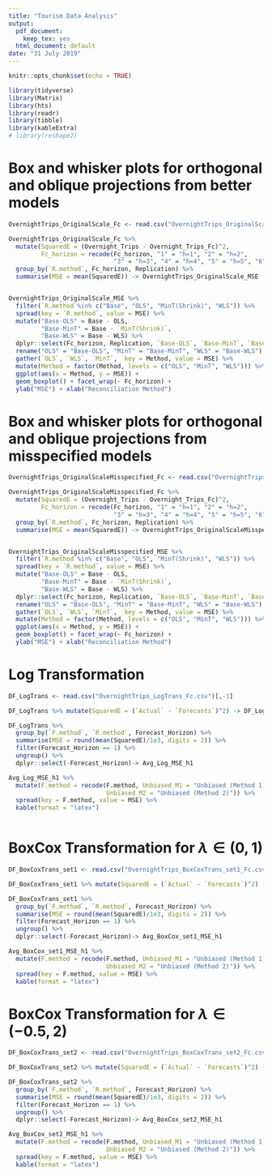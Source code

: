 ```yaml
---
title: "Tourism Data Analysis"
output:
  pdf_document: 
    keep_tex: yes
  html_document: default
date: "31 July 2019"
---
```


```r
knitr::opts_chunk$set(echo = TRUE)

library(tidyverse)
library(Matrix)
library(hts)
library(readr)
library(tibble)
library(kableExtra)
# library(reshape2)
```


# Box and whisker plots for orthogonal and oblique projections from better models



```r
OvernightTrips_OriginalScale_Fc <- read.csv("OvernightTrips_OriginalScale_Fc.csv")[,-1]

OvernightTrips_OriginalScale_Fc %>%
  mutate(SquaredE = (Overnight_Trips - Overnight_Trips_Fc)^2,
         Fc_horizon = recode(Fc_horizon, "1" = "h=1", "2" = "h=2",
                             "3" = "h=3", "4" = "h=4", "5" = "h=5", "6" = "h=6")) %>%
  group_by(`R.method`, Fc_horizon, Replication) %>%
  summarise(MSE = mean(SquaredE)) -> OvernightTrips_OriginalScale_MSE


OvernightTrips_OriginalScale_MSE %>%
  filter(`R.method`%in% c("Base", "OLS", "MinT(Shrink)", "WLS")) %>%
  spread(key = `R.method`, value = MSE) %>%
  mutate("Base-OLS" = Base - OLS,
         "Base-MinT" = Base - `MinT(Shrink)`,
         "Base-WLS" = Base - WLS) %>%
  dplyr::select(Fc_horizon, Replication, `Base-OLS`, `Base-MinT`, `Base-WLS`) %>%
  rename("OLS" = "Base-OLS", "MinT" = "Base-MinT", "WLS" = "Base-WLS") %>%
  gather(`OLS`, `WLS`, `MinT`,  key = Method, value = MSE) %>%
  mutate(Method = factor(Method, levels = c("OLS", "MinT", "WLS"))) %>%
  ggplot(aes(x = Method, y = MSE)) +
  geom_boxplot() + facet_wrap(~ Fc_horizon) +
  ylab("MSE") + xlab("Reconciliation Method")

```

# Box and whisker plots for orthogonal and oblique projections from misspecified models



```r
OvernightTrips_OriginalScaleMisspecified_Fc <- read.csv("OvernightTrips_OriginalScaleMisspecified_Fc.csv")[,-1]

OvernightTrips_OriginalScaleMisspecified_Fc %>%
  mutate(SquaredE = (Overnight_Trips - Overnight_Trips_Fc)^2,
         Fc_horizon = recode(Fc_horizon, "1" = "h=1", "2" = "h=2",
                             "3" = "h=3", "4" = "h=4", "5" = "h=5", "6" = "h=6")) %>%
  group_by(`R.method`, Fc_horizon, Replication) %>%
  summarise(MSE = mean(SquaredE)) -> OvernightTrips_OriginalScaleMisspecified_MSE


OvernightTrips_OriginalScaleMisspecified_MSE %>%
  filter(`R.method`%in% c("Base", "OLS", "MinT(Shrink)", "WLS")) %>%
  spread(key = `R.method`, value = MSE) %>%
  mutate("Base-OLS" = Base - OLS,
         "Base-MinT" = Base - `MinT(Shrink)`,
         "Base-WLS" = Base - WLS) %>%
  dplyr::select(Fc_horizon, Replication, `Base-OLS`, `Base-MinT`, `Base-WLS`) %>%
  rename("OLS" = "Base-OLS", "MinT" = "Base-MinT", "WLS" = "Base-WLS") %>%
  gather(`OLS`, `WLS`, `MinT`,  key = Method, value = MSE) %>%
  mutate(Method = factor(Method, levels = c("OLS", "MinT", "WLS"))) %>%
  ggplot(aes(x = Method, y = MSE)) +
  geom_boxplot() + facet_wrap(~ Fc_horizon) +
  ylab("MSE") + xlab("Reconciliation Method")

```


# Log Transformation

```r
DF_LogTrans <- read.csv("OvernightTrips_LogTrans_Fc.csv")[,-1]

DF_LogTrans %>% mutate(SquaredE = (`Actual` - `Forecasts`)^2) -> DF_LogTrans

DF_LogTrans %>% 
  group_by(`F.method`, `R.method`, Forecast_Horizon) %>% 
  summarise(MSE = round(mean(SquaredE)/1e3, digits = 2)) %>% 
  filter(Forecast_Horizon == 1) %>% 
  ungroup() %>% 
  dplyr::select(-Forecast_Horizon)-> Avg_Log_MSE_h1

Avg_Log_MSE_h1 %>% 
  mutate(F.method = recode(F.method, Unbiased_M1 = "Unbiased (Method 1)", 
                           Unbiased_M2 = "Unbiased (Method 2)")) %>% 
  spread(key = F.method, value = MSE) %>% 
  kable(format = "latex")
  
```


# BoxCox Transformation for $\lambda \in (0,1)$



```r
DF_BoxCoxTrans_set1 <- read.csv("OvernightTrips_BoxCoxTrans_set1_Fc.csv")[,-1]

DF_BoxCoxTrans_set1 %>% mutate(SquaredE = (`Actual` - `Forecasts`)^2) -> DF_BoxCoxTrans_set1

DF_BoxCoxTrans_set1 %>%
  group_by(`F.method`, `R.method`, Forecast_Horizon) %>%
  summarise(MSE = round(mean(SquaredE)/1e3, digits = 2)) %>%
  filter(Forecast_Horizon == 1) %>%
  ungroup() %>%
  dplyr::select(-Forecast_Horizon)-> Avg_BoxCox_set1_MSE_h1

Avg_BoxCox_set1_MSE_h1 %>%
  mutate(F.method = recode(F.method, Unbiased_M1 = "Unbiased (Method 1)",
                           Unbiased_M2 = "Unbiased (Method 2)")) %>%
  spread(key = F.method, value = MSE) %>%
  kable(format = "latex")

```

# BoxCox Transformation for $\lambda \in (-0.5,2)$



```r
DF_BoxCoxTrans_set2 <- read.csv("OvernightTrips_BoxCoxTrans_set2_Fc.csv")[,-1]

DF_BoxCoxTrans_set2 %>% mutate(SquaredE = (`Actual` - `Forecasts`)^2) -> DF_BoxCoxTrans_set2

DF_BoxCoxTrans_set2 %>%
  group_by(`F.method`, `R.method`, Forecast_Horizon) %>%
  summarise(MSE = round(mean(SquaredE)/1e3, digits = 2)) %>%
  filter(Forecast_Horizon == 1) %>%
  ungroup() %>%
  dplyr::select(-Forecast_Horizon)-> Avg_BoxCox_set2_MSE_h1

Avg_BoxCox_set2_MSE_h1 %>%
  mutate(F.method = recode(F.method, Unbiased_M1 = "Unbiased (Method 1)",
                           Unbiased_M2 = "Unbiased (Method 2)")) %>%
  spread(key = F.method, value = MSE) %>%
  kable(format = "latex")

```
